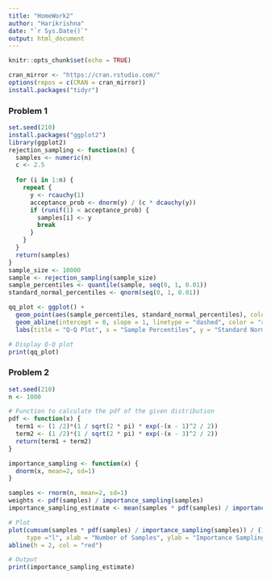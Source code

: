 ```yaml
---
title: "HomeWork2"
author: "Harikrishna"
date: "`r Sys.Date()`"
output: html_document
---
```


```r
knitr::opts_chunk$set(echo = TRUE)
```

```r
cran_mirror <- "https://cran.rstudio.com/"
options(repos = c(CRAN = cran_mirror))
install.packages("tidyr")
```

### Problem 1
```r
set.seed(210)
install.packages("ggplot2")
library(ggplot2)
rejection_sampling <- function(n) {
  samples <- numeric(n)
  c <- 2.5
  
  for (i in 1:n) {
    repeat {
      y <- rcauchy(1)
      acceptance_prob <- dnorm(y) / (c * dcauchy(y))
      if (runif(1) < acceptance_prob) {
        samples[i] <- y
        break
      }
    }
  }
  return(samples)
}
sample_size <- 10000
sample <- rejection_sampling(sample_size)
sample_percentiles <- quantile(sample, seq(0, 1, 0.01))
standard_normal_percentiles <- qnorm(seq(0, 1, 0.01))

qq_plot <- ggplot() +
  geom_point(aes(sample_percentiles, standard_normal_percentiles), color = "blue") +
  geom_abline(intercept = 0, slope = 1, linetype = "dashed", color = "red") +
  labs(title = "Q-Q Plot", x = "Sample Percentiles", y = "Standard Normal Percentiles")

# Display Q-Q plot
print(qq_plot)
```


### Problem 2
```r
set.seed(210)
n <- 1000

# Function to calculate the pdf of the given distribution
pdf <- function(x) {
  term1 <- (1 /2)*(1 / sqrt(2 * pi) * exp(-(x - 1)^2 / 2))
  term2 <- (1 /2)*(1 / sqrt(2 * pi) * exp(-(x - 3)^2 / 2))
  return(term1 + term2)
}

importance_sampling <- function(x) {
  dnorm(x, mean=2, sd=1)
}

samples <- rnorm(n, mean=2, sd=1)
weights <- pdf(samples) / importance_sampling(samples)
importance_sampling_estimate <- mean(samples * pdf(samples) / importance_sampling(samples))

# Plot
plot(cumsum(samples * pdf(samples) / importance_sampling(samples)) / (1:n),
     type ="l", xlab = "Number of Samples", ylab = "Importance Sampling Estimate")
abline(h = 2, col = "red")

# Output
print(importance_sampling_estimate)
```
